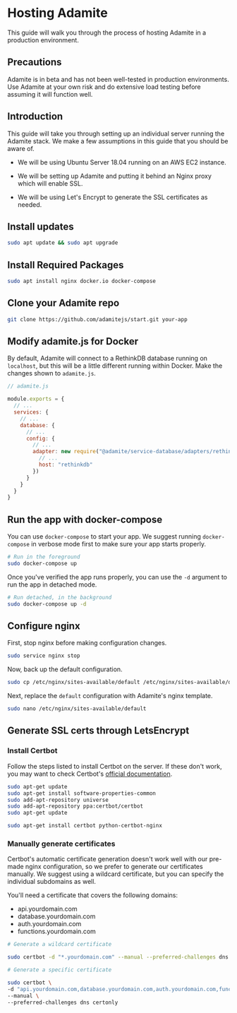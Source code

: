
# Hosting Adamite

<span className="lead">
  This guide will walk you through the process of hosting Adamite in a production environment.
</span>

## Precautions

<section>

<div>

<Callout intent={Intent.WARNING} title="Adamite is in beta">
  Adamite is in beta and has not been well-tested in production environments. Use Adamite at your own risk and do 
  extensive load testing before assuming it will function well.
</Callout>

</div>

</section>


## Introduction

<section>

<div>

This guide will take you through setting up an individual server running the Adamite stack. We make a few assumptions in this guide
that you should be aware of. 

* We will be using Ubuntu Server 18.04 running on an AWS EC2 instance. 

* We will be setting up Adamite and putting it behind an Nginx proxy which will enable SSL.

* We will be using Let's Encrypt to generate the SSL certificates as needed.

</div>

</section>

## Install updates

<section>

<div />

```bash
sudo apt update && sudo apt upgrade
```

</section>

## Install Required Packages

<section>

<div />

```bash
sudo apt install nginx docker.io docker-compose
```

</section>

## Clone your Adamite repo

<section>

<div />

```bash
git clone https://github.com/adamitejs/start.git your-app
```

</section>

## Modify adamite.js for Docker

<section>

<div>

By default, Adamite will connect to a RethinkDB database running on `localhost`, but 
this will be a little different running within Docker. Make the changes shown to `adamite.js`.

</div>

```js
// adamite.js

module.exports = {
  // ...
  services: {
    // ...
    database: {
      // ...
      config: {
        // ...
        adapter: new require("@adamite/service-database/adapters/rethinkdb")({
          // ...
          host: "rethinkdb"
        })
      }
    }
  }
}
```

</section>

## Run the app with docker-compose

<section>

<div>

You can use `docker-compose` to start your app. We suggest running `docker-compose` in verbose mode first to make sure your app starts properly.

</div>

```bash
# Run in the foreground
sudo docker-compose up
```

</section>

<section>

<div>

Once you've verified the app runs properly, you can use the `-d` argument to run the app in detached mode.

</div>

```bash
# Run detached, in the background
sudo docker-compose up -d
```

</section>

## Configure nginx

<section>

<div>

First, stop nginx before making configuration changes.

</div>

```bash
sudo service nginx stop
```

</section>

<section>

<div>

Now, back up the default configuration.

</div>

```bash
sudo cp /etc/nginx/sites-available/default /etc/nginx/sites-available/default-backup
```

</section>

<section>

<div>

Next, replace the `default` configuration with Adamite's nginx template.

</div>

```bash
sudo nano /etc/nginx/sites-available/default
```

</section>

## Generate SSL certs through LetsEncrypt

<section>

<div>

### Install Certbot

Follow the steps listed to install Certbot on the server. If these don't work, you may
want to check Certbot's [official documentation](https://certbot.eff.org/lets-encrypt/ubuntubionic-nginx).

</div>

```bash
sudo apt-get update
sudo apt-get install software-properties-common
sudo add-apt-repository universe
sudo add-apt-repository ppa:certbot/certbot
sudo apt-get update

sudo apt-get install certbot python-certbot-nginx
```

<div>

### Manually generate certificates

Certbot's automatic certificate generation doesn't work well with our pre-made
nginx configuration, so we prefer to generate our certificates manually. We suggest
using a wildcard certificate, but you can specify the individual subdomains as well.

You'll need a certificate that covers the following domains:

* api.yourdomain.com
* database.yourdomain.com
* auth.yourdomain.com
* functions.yourdomain.com

</div>

```bash
# Generate a wildcard certificate

sudo certbot -d "*.yourdomain.com" --manual --preferred-challenges dns certonly

# Generate a specific certificate

sudo certbot \
-d "api.yourdomain.com,database.yourdomain.com,auth.yourdomain.com,functions.yourdomain.com" \
--manual \
--preferred-challenges dns certonly
```

</section>